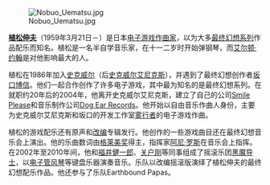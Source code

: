 [[File:Nobuo_Uematsu.jpg|right]]

'''[[植松伸夫|植松伸夫]]'''（1959年3月21日－）是日本[[电子游戏音乐|电子游戏作曲家]]，以为大多[[最终幻想系列|最终幻想系列]]作品配乐而知名。植松是一名半自学音乐家，在十一二岁时开始弹钢琴，而[[艾尔顿·约翰|艾尔顿·约翰]]是对他影响最大的人。

植松在1986年加入[[史克威尔|史克威尔]]（后[[史克威尔艾尼克斯|史克威尔艾尼克斯]]），并遇到了最终幻想创作者[[坂口博信|坂口博信]]。他们一起合作创作了许多电子游戏，其中最为知名的是最终幻想系列。在就职约20年后的2004年，他离开史克威尔艾尼克斯，建立了自己的公司[[Smile_Please|Smile Please]]和音乐制作公司[[Dog_Ear_Records|Dog Ear Records]]。他开始以自由音乐作曲人身份，主要为史克威尔艾尼克斯和坂口的开发工作室[[雾行者|雾行者]]的电子游戏作曲。

植松的游戏配乐还有原声和[[改编_(音乐)|改编]]专辑发行。他创作的一些游戏曲目还在最终幻想音乐会上演出。他的乐曲数词由[[格莱美奖|格莱美奖]]得主，指挥家[[阿尼·罗斯|阿尼·罗斯]]在音乐会上指挥。在2002年至2010年间，他和[[福井健一郎|福井健一郎]]、[[关户刚|关户刚]]等同事组成了摇滚乐团[[黑魔导士|黑魔导士]]，以[[电子管风琴|电子管风琴]]等键盘乐器演奏音乐。乐队以改编摇滚版演绎了植松伸夫的最终幻想配乐作品。他还参与了乐队Earthbound Papas。